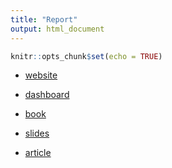```yaml
---
title: "Report"
output: html_document
---
```


```r
knitr::opts_chunk$set(echo = TRUE)
```

-   [website](report-website/)

-   [dashboard](report-dashboard)

-   [book](report-book)

-   [slides](report-slides.html)

-   [article](report-article/report-article.pdf)
